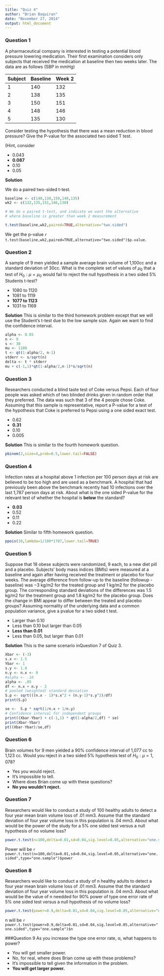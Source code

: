 ```yaml
---
title: "Quiz 4"
author: "Brian Baquiran"
date: "November 27, 2014"
output: html_document
---
```

### Question 1
A pharmaceutical company is interested in testing a potential blood pressure lowering medication. Their first examination considers only subjects that received the medication at baseline then two weeks later. The data are as follows (SBP in mmHg)

Subject|Baseline|Week 2
-------|--------|-----
1|	140|	132
2|	138|	135
3|	150|	151
4|	148|	146
5|	135|	130

Consider testing the hypothesis that there was a mean reduction in blood pressure? Give the P-value for the associated two sided T test.

(Hint, consider

* 0.043
* __0.087__
* 0.10
* 0.05

__Solution__

We do a paired two-sided t-test.

```r
baseline <- c(140,138,150,148,135)
wk2 <- c(132,135,151,146,130)

# We do a paired t-test, and indicate we want the alternative
# where baseline is greater than week 2 measurement

t.test(baseline,wk2,paired=TRUE,alternative="two.sided")
```
We get the p-value `r t.test(baseline,wk2,paired=TRUE,alternative="two.sided")$p.value`.

### Question 2
A sample of 9 men yielded a sample average brain volume of 1,100cc and a standard deviation of 30cc. What is the complete set of values of $\mu_0$ that a test of $H_0:\mu=\mu_0$ would fail to reject the null hypothesis in a two sided 5% Students t-test?

* 1080 to 1120
* 1081 to 1119
* __1077 to 1123__
* 1031 to 1169

__Solution__
This is similar to the third homework problem except that
we will use the Student's t-test due to the low sample size. 
Again we want to find the confidence interval.

```r
alpha <- 0.05
n <- 9
s <- 30
mu <- 1100
t <- qt(1-alpha/2, n-1)
stderr <- s/sqrt(n)
delta <- t * stderr
mu + c(-1,1)*qt(1-alpha/2,n-1)*s/sqrt(n)
```

### Question 3
Researchers conducted a blind taste test of Coke versus Pepsi. Each of four people was asked which of two blinded drinks given in random order that they preferred. The data was such that 3 of the 4 people chose Coke. Assuming that this sample is representative, report a P-value for a test of the hypothesis that Coke is preferred to Pepsi using a one sided exact test.

* 0.62
* __0.31__
* 0.10
* 0.005

__Solution__
This is similar to the fourth homework question.

```r
pbinom(2,size=4,prob=0.5,lower.tail=FALSE)
```

### Question 4
Infection rates at a hospital above 1 infection per 100 person days at risk are believed to be too high and are used as a benchmark. A hospital that had previously been above the benchmark recently had 10 infections over the last 1,787 person days at risk. About what is the one sided P-value for the relevant test of whether the hospital is __below__ the standard?

* __0.03__
* 0.52
* 0.11
* 0.22

__Solution__
Similar to fifth homework question.

```r
ppois(10,lambda=1/100*1787,lower.tail=TRUE)
```

### Question 5
Suppose that 18 obese subjects were randomized, 9 each, to a new diet pill and a placebo. Subjects’ body mass indices (BMIs) were measured at a baseline and again after having received the treatment or placebo for four weeks. The average difference from follow-up to the baseline (followup - baseline) was −3 kg/m2 for the treated group and 1 kg/m2 for the placebo group. The corresponding standard deviations of the differences was 1.5 kg/m2 for the treatment group and 1.8 kg/m2 for the placebo group. Does the change in BMI appear to differ between the treated and placebo groups? Assuming normality of the underlying data and a common population variance, give a pvalue for a two sided t test.

* Larger than 0.10
* Less than 0.10 but larger than 0.05
* __Less than 0.01__
* Less than 0.05, but larger than 0.01

__Solution__
This is the same scenario inQuestion 7 of Quiz 3. 
```r
Xbar <- (-3)
s.x <- 1.5
Ybar <- 1
s.y <- 1.8
n.y <- n.x <- 9
#alpha <- .10
alpha <- .05
df <- n.x + n.y - 2
# pooled (weighted) standard deviation
S.p <- sqrt(((n.x - 1)*s.x^2 + (n.y-1)*s.y^2)/df)
print(S.p)  

se <-  S.p * sqrt(1/n.x + 1/n.y)
# Confidence interval for independent groups
print((Xbar-Ybar) + c(-1,1) * qt(1-alpha/2,df) * se)
print(Xbar-Ybar)
pt((Xbar-Ybar)/se,df)
```

### Question 6
Brain volumes for 9 men yielded a 90% confidence interval of
1,077 cc to 1,123 cc. Would you reject in a two sided 5% 
hypothesis test of $H_0:\mu=1,078$?

* Yes you would reject.
* It's impossible to tell.
* Where does Brian come up with these questions?
* __No you wouldn't reject.__

### Question 7
Researchers would like to conduct a study of 100 healthy adults to detect a four year mean brain volume loss of .01 mm3. Assume that the standard deviation of four year volume loss in this population is .04 mm3. About what would be the power of the study for a 5% one sided test versus a null hypothesis of no volume loss?

```r
power.t.test(n=100,delta=0.01,sd=0.04,sig.level=0.05,alternative="one.sided",type="one.sample")
```

Power will be `r power.t.test(n=100,delta=0.01,sd=0.04,sig.level=0.05,alternative="one.sided",type="one.sample")$power`


### Question 8
Researchers would like to conduct a study of n healthy adults to detect a four year mean brain volume loss of .01 mm3. Assume that the standard deviation of four year volume loss in this population is .04 mm3. About what would be the value of n needded for 90% power of type one error rate of 5% one sided test versus a null hypothesis of no volume loss?

```r
power.t.test(power=0.9,delta=0.01,sd=0.04,sig.level=0.05,alternative="one.sided",type="one.sample")
```

n will be `r power.t.test(power=0.9,delta=0.01,sd=0.04,sig.level=0.05,alternative="one.sided",type="one.sample")$n`

###Question 9
As you increase the type one error rate, α, what happens to power?

* You will get smaller power.
* No, for real, where does Brian come up with these problems?
* It's impossible to tell given the information in the problem.
* __You will get larger power.__



